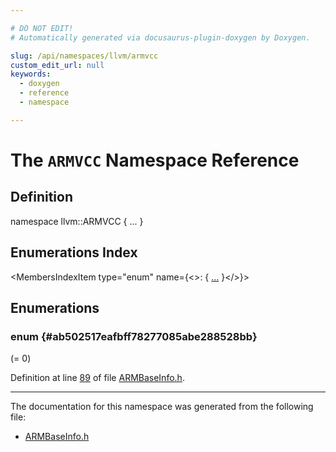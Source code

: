 ```yaml
---

# DO NOT EDIT!
# Automatically generated via docusaurus-plugin-doxygen by Doxygen.

slug: /api/namespaces/llvm/armvcc
custom_edit_url: null
keywords:
  - doxygen
  - reference
  - namespace

---
```





# The `ARMVCC` Namespace Reference

<DoxygenPage pluginConfig={pluginConfig}>



## Definition

<CodeBlock>namespace llvm::ARMVCC &#123; ... &#125;</CodeBlock>

## Enumerations Index

<MembersIndex>

<MembersIndexItem
  type="enum"
  name={<>:  &#123; <a href="#ab502517eafbff78277085abe288528bb">...</a> &#125;</>}>
</MembersIndexItem>

</MembersIndex>


<SectionDefinition>

## Enumerations

### enum  {#ab502517eafbff78277085abe288528bb}

<MemberDefinition
  prototype="enum llvm::ARMVCC::VPTCodes ">

<EnumerationList title="Enumeration values">

<Link id="ab502517eafbff78277085abe288528bba7d54338241268143d7fdc04d3d0f150b" />
<EnumerationListItem name="None">
 (= 0)
</EnumerationListItem>

<Link id="ab502517eafbff78277085abe288528bba52ebc8bde3b53664af68aae0023e35d8" />
<EnumerationListItem name="Then">

</EnumerationListItem>

<Link id="ab502517eafbff78277085abe288528bba13dd849b2c9c1b8b71d8dbd5edcd65c1" />
<EnumerationListItem name="Else">

</EnumerationListItem>

</EnumerationList>

Definition at line <a href="/docs/api/files/lib/lib/target/lib/target/arm/lib/target/arm/utils/armbaseinfo-h/#l00089">89</a> of file <a href="/docs/api/files/lib/lib/target/lib/target/arm/lib/target/arm/utils/armbaseinfo-h">ARMBaseInfo.h</a>.
</MemberDefinition>

</SectionDefinition>

<hr/>

The documentation for this namespace was generated from the following file:

<ul>
<li><a href="/docs/api/files/lib/lib/target/lib/target/arm/lib/target/arm/utils/armbaseinfo-h">ARMBaseInfo.h</a></li>
</ul>

</DoxygenPage>
